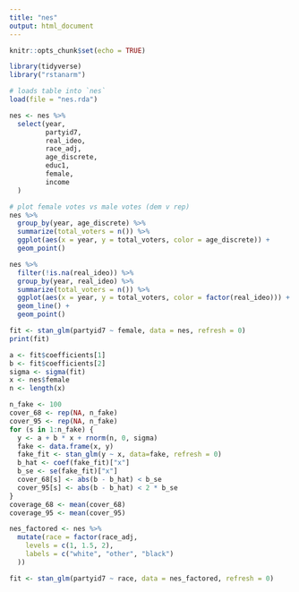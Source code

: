 ```yaml
---
title: "nes"
output: html_document
---
```


```r
knitr::opts_chunk$set(echo = TRUE)

library(tidyverse)
library("rstanarm")
```

```r
# loads table into `nes`
load(file = "nes.rda")

nes <- nes %>%
  select(year,
         partyid7,
         real_ideo,
         race_adj,
         age_discrete,
         educ1,
         female,
         income
  )
```

```r
# plot female votes vs male votes (dem v rep)
nes %>%
  group_by(year, age_discrete) %>%
  summarize(total_voters = n()) %>%
  ggplot(aes(x = year, y = total_voters, color = age_discrete)) +
  geom_point()
```
```r
nes %>%
  filter(!is.na(real_ideo)) %>%
  group_by(year, real_ideo) %>%
  summarize(total_voters = n()) %>%
  ggplot(aes(x = year, y = total_voters, color = factor(real_ideo))) +
  geom_line() +
  geom_point()
```
```r
fit <- stan_glm(partyid7 ~ female, data = nes, refresh = 0)
print(fit)
```
```r
a <- fit$coefficients[1]
b <- fit$coefficients[2]
sigma <- sigma(fit)
x <- nes$female
n <- length(x)

n_fake <- 100
cover_68 <- rep(NA, n_fake)
cover_95 <- rep(NA, n_fake)
for (s in 1:n_fake) {
  y <- a + b * x + rnorm(n, 0, sigma)
  fake <- data.frame(x, y)
  fake_fit <- stan_glm(y ~ x, data=fake, refresh = 0)
  b_hat <- coef(fake_fit)["x"]
  b_se <- se(fake_fit)["x"]
  cover_68[s] <- abs(b - b_hat) < b_se
  cover_95[s] <- abs(b - b_hat) < 2 * b_se
}
coverage_68 <- mean(cover_68)
coverage_95 <- mean(cover_95)
```

```r
nes_factored <- nes %>%
  mutate(race = factor(race_adj,
    levels = c(1, 1.5, 2),
    labels = c("white", "other", "black")
  ))

fit <- stan_glm(partyid7 ~ race, data = nes_factored, refresh = 0)
```
